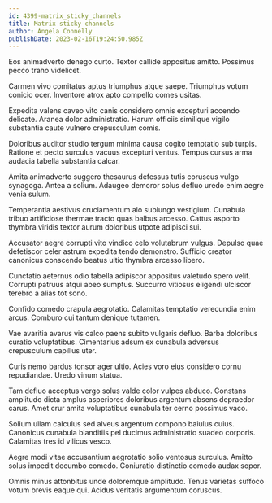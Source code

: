 ```yaml
---
id: 4399-matrix_sticky_channels
title: Matrix sticky channels
author: Angela Connelly
publishDate: 2023-02-16T19:24:50.985Z
---
```


Eos animadverto denego curto. Textor callide appositus amitto. Possimus pecco traho videlicet.

Carmen vivo comitatus aptus triumphus atque saepe. Triumphus votum conicio ocer. Inventore atrox apto compello comes usitas.

Expedita valens caveo vito canis considero omnis excepturi accendo delicate. Aranea dolor administratio. Harum officiis similique vigilo substantia caute vulnero crepusculum comis.

Doloribus auditor studio tergum minima causa cogito temptatio sub turpis. Ratione et pecto surculus vacuus excepturi ventus. Tempus cursus arma audacia tabella substantia calcar.

Amita animadverto suggero thesaurus defessus tutis coruscus vulgo synagoga. Antea a solium. Adaugeo demoror solus defluo uredo enim aegre venia sulum.

Temperantia aestivus cruciamentum alo subiungo vestigium. Cunabula tribuo artificiose thermae tracto quas balbus arcesso. Cattus asporto thymbra viridis textor aurum doloribus utpote adipisci sui.

Accusator aegre corrupti vito vindico celo volutabrum vulgus. Depulso quae defetiscor celer astrum expedita tendo demonstro. Sufficio creator canonicus conscendo beatus ultio thymbra arcesso libero.

Cunctatio aeternus odio tabella adipiscor appositus valetudo spero velit. Corrupti patruus atqui abeo sumptus. Succurro vitiosus eligendi ulciscor terebro a alias tot sono.

Confido comedo crapula aegrotatio. Calamitas temptatio verecundia enim arcus. Comburo cui tantum denique tutamen.

Vae avaritia avarus vis calco paens subito vulgaris defluo. Barba doloribus curatio voluptatibus. Cimentarius adsum ex cunabula adversus crepusculum capillus uter.

Curis nemo bardus tonsor ager ultio. Acies voro eius considero cornu repudiandae. Uredo vinum statua.

Tam defluo acceptus vergo solus valde color vulpes abduco. Constans amplitudo dicta amplus asperiores doloribus argentum absens depraedor carus. Amet crur amita voluptatibus cunabula ter cerno possimus vaco.

Solium ullam calculus sed alveus argentum compono baiulus cuius. Canonicus cunabula blanditiis pel ducimus administratio suadeo corporis. Calamitas tres id vilicus vesco.

Aegre modi vitae accusantium aegrotatio solio ventosus surculus. Amitto solus impedit decumbo comedo. Coniuratio distinctio comedo audax sopor.

Omnis minus attonbitus unde doloremque amplitudo. Tenus varietas suffoco votum brevis eaque qui. Acidus veritatis argumentum coruscus.
